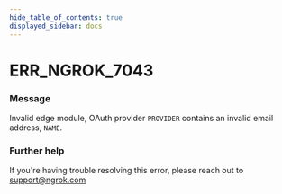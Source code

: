 ```yaml
---
hide_table_of_contents: true
displayed_sidebar: docs
---
```



# ERR_NGROK_7043

### Message
Invalid edge module, OAuth provider `PROVIDER` contains an invalid email address, `NAME`.

<ErrorDetails error='err_ngrok_7043' />


### Further help
If you're having trouble resolving this error, please reach out to [support@ngrok.com](mailto:support@ngrok.com?subject=Help%20with%20ERR_NGROK_7043)

